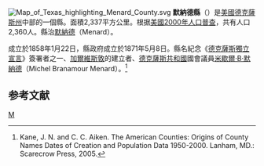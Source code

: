 {{noteTA
|T=zh-hans:默纳德县 (得克萨斯州);zh-hk:默納德縣 (德克薩斯州);zh-tw:默納德郡 (德克薩斯州);
}}

{{Otheruses|默納德縣|subject=美國德克薩斯州的一個縣|other=同名的縣}}
[[File:Map_of_Texas_highlighting_Menard_County.svg|right]]
'''默納德縣'''（{{lang-en|Menard County}}）是[[美國|美國]][[德克薩斯州|德克薩斯州]]中部的一個縣。面積2,337平方公里。根据[[美國2000年人口普查|美國2000年人口普查]]，共有人口2,360人。縣治[[默納德_(德克薩斯州)|默納德]]（Menard）。

成立於1858年1月22日，縣政府成立於1871年5月8日。縣名紀念《[[德克薩斯獨立宣言|德克薩斯獨立宣言]]》簽署者之一、[[加爾維斯敦_(德克薩斯州)|加爾維斯敦]]的建立者、[[德克薩斯共和國|德克薩斯共和國]]國會議員[[米歇爾·B·默納德|米歇爾·B·默納德]]（Michel Branamour Menard）。<ref>Kane, J. N. and C. C. Aiken. The American Counties: Origins of County Names Dates of Creation and Population Data 1950-2000. Lanham, MD.: Scarecrow Press, 2005.</ref>

== 参考文献 ==
<div class="references-small">
<references />
</div>
{{德克萨斯州}}
[[Category:得克萨斯州行政区划|M]]
